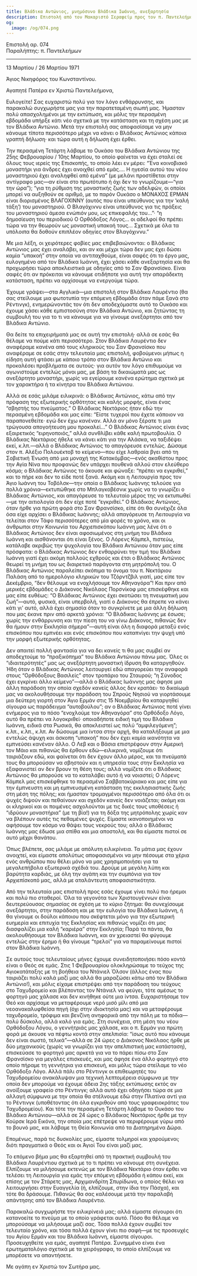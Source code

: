 ```yaml
---
title: Βλάδικα Αντώνιος, μνημόσυνο Βλάδικα Ιωάννη, ανεξαρτησία
description: Επιστολή από τον Μακαριστό Σεραφείμ προς τον π. Παντελεήμονα.
og:
  image: /og/074.png
---
```


<div style={{textAlign:'right', fontFamily:'monospace'}}>Επιστολή αρ. 074</div>
<div style={{textAlign:'left', fontFamily:'monospace'}}>Παραλήπτης: π. Παντελεήμων</div>

---

13 Μαρτίου / 26 Μαρτίου 1971

Άγιος Νικηφόρος του Κωνσταντίνου.

Αγαπητέ Πατέρα εν Χριστώ Παντελεήμονα,

Ευλογείτε! Σας ευχαριστώ πολύ για τον λόγο ενθάρρυνσης, και παρακαλώ συγχωρήστε μας για την παρατεταμένη σιωπή μας. Ήμασταν πολύ απασχολημένοι με την εκτύπωση, και μόλις την περασμένη εβδομάδα υπήρξε κάτι νέο σχετικά με την κατάσταση και τη σχέση μας με τον Βλάδικα Αντώνιο. Μετά την επιστολή σας αποφασίσαμε να μην κάνουμε τίποτα περισσότερο μέχρι να κάνει ο Βλάδικας Αντώνιος κάποια γραπτή δήλωση· και τώρα αυτή η δήλωση έχει έρθει.

Την περασμένη Τετάρτη λάβαμε το Ουκάσο του Βλάδικα Αντώνιου της 25ης Φεβρουαρίου / 10ης Μαρτίου, το οποίο φαίνεται να έχει σταλεί σε όλους τους ιερείς της Επισκοπής, το οποίο λέει εν μέρει: “Ένα κοινοβιακό μοναστήρι για άνδρες έχει ανοιχθεί από εμάς…. Η ηγεσία αυτού του νέου μοναστηριού έχει αναληφθεί από εμένα” (με μελάνι προστίθεται στην αντίγραφο μας—αν είναι στο πρωτότυπο ή όχι δεν το γνωρίζουμε—“για την ώρα”); “για τη ρύθμιση της μοναστικής ζωής των αδελφών, οι οποίοι μπορεί να αυξηθούν σε αριθμό, με το παρόν Ουκάσο ο ΜΟΝΑΧΟΣ ΕΡΜΑΝ είναι διορισμένος ΒΛΑΓΟΧΙΝΝΥ (αυτός που είναι υπεύθυνος για την ‘καλή τάξη’) του μοναστηριού. Ο Βλαγόχιννυ είναι υπεύθυνος για τις πράξεις του μοναστηριού άμεσα ενώπιόν μου, ως επικεφαλής του…”· “η δημοσίευση του περιοδικού Ο Ορθόδοξος Λόγος… οι αδελφοί θα πρέπει τώρα να την θεωρούν ως μοναστική υπακοή τους… Σχετικά με όλα τα υπόλοιπα θα δοθούν επιπλέον οδηγίες στον Βλαγόχιννυ.”

Με μια λέξη, οι χειρότερες φοβίες μας επιβεβαιώνονται: ο Βλάδικας Αντώνιος μας έχει αναλάβει, και αν και μέχρι τώρα δεν μας έχει δώσει καμία “υπακοή” στην οποία να αντιταχθούμε, είναι σαφές ότι το έργο μας, ευλογημένο από τον Βλάδικα Ιωάννη, έχει χάσει κάθε ανεξαρτησία και θα προχωρήσει τώρα αποκλειστικά με οδηγίες από το Σαν Φρανσίσκο. Είναι σαφές ότι αν πρόκειται να κάνουμε οτιδήποτε για αυτή την απαράδεκτη κατάσταση, πρέπει να αρχίσουμε να ενεργούμε τώρα.

Έχουμε γράψει—στα Αγγλικά—μια επιστολή στον Βλάδικα Λαυρέντιο (θα σας στείλουμε μια φωτοτυπία την επόμενη εβδομάδα όταν πάμε ξανά στο Ρέντινγκ), ενημερώνοντάς τον ότι δεν αποδεχόμαστε αυτό το Ουκάσο και έχουμε χάσει κάθε εμπιστοσύνη στον Βλάδικα Αντώνιο, και ζητώντας τη συμβουλή του για το τι να κάνουμε για να γίνουμε ανεξάρτητοι από τον Βλάδικα Αντώνιο.

Θα δείτε τα επιχειρήματά μας σε αυτή την επιστολή· αλλά σε εσάς θα θέλαμε να πούμε κάτι περισσότερο. Στον Βλάδικα Λαυρέντιο δεν αναφέραμε κανένα από τους κληρικούς του Σαν Φρανσίσκο που αναφέραμε σε εσάς στην τελευταία μας επιστολή, φοβούμενοι μήπως η είδηση αυτή φτάσει με κάποιο τρόπο στον Βλάδικα Αντώνιο και προκαλέσει προβλήματα σε αυτούς· για αυτόν τον λόγο επιθυμούμε να αγωνιστούμε εντελώς μόνοι μας, με βάση τα δικαιώματά μας ως ανεξάρτητο μοναστήρι, χωρίς να εγείρουμε κανένα ερώτημα σχετικά με τον χαρακτήρα ή τα κίνητρα του Βλάδικα Αντώνιου.

Αλλά σε εσάς μιλάμε ειλικρινά: ο Βλάδικας Αντώνιος, κάτω από την πρόφαση της εξωτερικής ορθότητας και καλής μορφής, είναι ένας “σβηστής του πνεύματος.” Ο Βλάδικας Νεκτάριος ήταν εδώ την περασμένη εβδομάδα και μας είπε: “Είστε τυχεροί που έχετε κάποιον να παραπονεθείτε· εγώ δεν έχω κανέναν. Αλλά αν μόνο ξέρατε τι μια τρώγουσα απογοήτευση μου προκαλεί…” Ο Βλάδικας Αντώνιος είναι ένας εξαιρετικός “ειρηνοποιός,” αλλά συνθλίβει κάθε καλή πρωτοβουλία. Ο Βλάδικας Νεκτάριος ήθελε να κάνει κάτι για την Αλάσκα, να ταξιδέψει εκεί, κ.λπ.—αλλά ο Βλάδικας Αντώνιος το απαγόρευσε εντελώς. Δώσαμε στον π. Αλέξιο Πολουέκτοβ το κείμενο—που είχε λαθραία βγει από τη Σοβιετική Ένωση από μια μοναχή της Κατακόμβας—ενός ακαθίστου προς την Αγία Νίνα που προφανώς δεν υπάρχει πουθενά αλλού στον ελεύθερο κόσμο; ο Βλάδικας Αντώνιος το άκουσε και φώναξε: “πρέπει να εγκριθεί,” και το πήρε και δεν το είδε ποτέ ξανά. Ακόμη και η Λειτουργία προς τον Άγιο Ιωάννη του Τοβόλσκ—την οποία ο Βλάδικας Ιωάννης τελούσε για πολλά χρόνια—εκτυπώθηκε στο Μπλαγκοβέσνικ χωρίς να το γνωρίζει ο Βλάδικας Αντώνιος, και απαγόρευσε το τελευταίο μέρος της να εκτυπωθεί—με την αιτιολογία ότι δεν είχε ποτέ “εγκριθεί.” Ο Βλάδικας Αντώνιος, όταν ήρθε για πρώτη φορά στο Σαν Φρανσίσκο, είπε ότι θα συνέχιζε όλα όσα είχε αρχίσει ο Βλάδικας Ιωάννης; αλλά απαγόρευσε τη Λειτουργία να τελείται στον Τάφο περισσότερες από μία φορές το χρόνο, και οι άνθρωποι στην Κοινωνία του Αρχιεπισκόπου Ιωάννη μας λένε ότι ο Βλάδικας Αντώνιος δεν είναι αφοσιωμένος στη μνήμη του Βλάδικα Ιωάννη και αισθάνονται ότι είναι ξένος. Ο Λόρενς Κάμπελ, πιστεύω, κατάλαβε ακριβώς την ψυχολογία του Βλάδικα Αντώνιου όταν μας είπε πρόσφατα: ο Βλάδικας Αντώνιος δεν ενθαρρύνει την τιμή του Βλάδικα Ιωάννη γιατί έχει ακόμη πολλούς εχθρούς και έτσι ο Βλάδικας Αντώνιος θεωρεί τη μνήμη του ως διαιρετικό παράγοντα στη μητρόπολή του. Ο Βλάδικας Αντώνιος παραλείπει σκόπιμα το όνομα του π. Νεκτάριου Παλάση από το ημερολόγιο κληρικών του Τζόρντζβιλ γιατί, μας είπε τον Δεκέμβριο, “δεν θέλουμε να ενοχλήσουμε τον Αθηναγόρα”! Και πριν από μερικές εβδομάδες ο Διάκονος Νικόλαος Πορσνίκοφ μας επισκέφθηκε και μας είπε ευθέως: “Ο Βλάδικας Αντώνιος έχει σκοτώσει τη πνευματική μου ζωή”—αυτό, φυσικά, είναι υπερβολή, γιατί ο Διάκονος θα έπρεπε να κάνει κάτι γι' αυτό, αλλά έχει σημασία όταν το συγκρίνετε με μια άλλη δήλωση που μας έκανε πριν από αρκετά χρόνια: “Ο Βλάδικας Ιωάννης με έσωσε; χωρίς την ενθάρρυνση και την πίεση του να γίνω Διάκονος, πιθανώς δεν θα ήμουν στην Εκκλησία σήμερα”—αυτή είναι όλη η διαφορά μεταξύ ενός επισκόπου που εμπνέει και ενός επισκόπου που καταπνίγει την ψυχή υπό την μορφή εξωτερικής ορθότητας.

Δεν απαιτεί πολλή φαντασία για να δει κανείς τι θα μας συμβεί αν αποδεχτούμε το “πραξικόπημα” του Βλάδικα Αντώνιου πάνω μας. Όλες οι “ιδιαιτερότητές” μας ως ανεξάρτητη μοναστική ίδρυση θα καταργηθούν. Ήδη όταν ο Βλάδικας Αντώνιος λειτουργεί εδώ απαγορεύει την αναφορά στους “Ορθόδοξους Βασιλείς” στον τροπάριο του Σταυρού; “η Σύνοδος έχει εγκρίνει άλλο κείμενο”—αλλά ο Βλάδικας Ιωάννης μας άφησε μια άλλη παράδοση την οποία σχεδόν κανείς άλλος δεν κρατάει· το δικαίωμά μας να ακολουθήσουμε την παράδοση του Σπρούς Νησιού να γιορτάσουμε μια δεύτερη γιορτή στον Άγιο Ερμάν στις 15 Νοεμβρίου θα καταργηθεί σίγουρα ως παράδειγμα “αυτοβούλου”; αν ο Βλάδικας Αντώνιος ποτέ γίνει ενήμερος για το πόσο “ενοχλούμε τον Αθηναγόρα” στο Ορθόδοξο Λόγο, αυτό θα πρέπει να λογοκριθεί· οποιαδήποτε ειδική τιμή του Βλάδικα Ιωάννη, ειδικά στα Ρωσικά, θα αποκλειστεί ως πολύ “αμφιλεγόμενη”; κ.λπ., κ.λπ., κ.λπ. Αν δώσουμε μια ίντσα στην αρχή, θα καταλήξουμε με μια εντελώς άψυχη και άσκοπη “υπακοή” που δεν έχει καμία ικανότητα να εμπνεύσει κανέναν άλλο. Ο Λεβ και ο Βάσια επιστρέφουν στην Αμερική τον Μάιο και πιθανώς θα έρθουν εδώ—ειλικρινά, νομίζουμε ότι ταιριάζουν εδώ, και φαίνεται ότι δεν έχουν άλλο μέρος, και τα πνεύματά τους θα μπορούσαν να σβηστούν και η υπηρεσία τους στην Εκκλησία να εξαφανιστεί αν δεν βρουν τη θέση τους; αλλά νομίζετε ότι ο Βλάδικας Αντώνιος θα μπορούσε να το καταλάβει αυτό ή να νοιαστεί; Ο Λόρενς Κάμπελ μας επισκέφθηκε το περασμένο Σαββατοκύριακο και μας είπε για την έμπνευστη και μη εμπνευσμένη κατάσταση της εκκλησιαστικής ζωής στη μέση της πόλης; και ήμασταν τρομαγμένοι περισσότερο από όλα ότι οι ψυχές διψούν και πεθαίνουν και σχεδόν κανείς δεν νοιάζεται; ακόμη και οι κληρικοί και οι ποιμένες ασχολούνται με τις δικές τους υποθέσεις ή “ιδρύουν μοναστήρια” (με τη βία!) για τη δόξα της μητρόπολης χωρίς καν να βλέπουν αυτές τις πεθαμένες ψυχές. Είμαστε ικανοποιημένοι να αφήσουμε τον κόσμο να θάψει τους νεκρούς του; αλλά ο Βλάδικας Ιωάννης μας έδωσε μια σπίθα και μια αποστολή, και θα είμαστε πιστοί σε αυτό μέχρι θανάτου.

Όπως βλέπετε, σας μιλάμε με απόλυτη ειλικρίνεια. Τα μάτια μας έχουν ανοιχτεί, και είμαστε απολύτως αποφασισμένοι να μην πέσουμε στα χέρια ενός ανθρώπου που θέλει μόνο να μας χρησιμοποιήσει για τα μεγαλεπήβολα εξωτερικά σχέδιά του. Δρούμε με μεγάλη λύπη και βαρύτητα καρδιάς, με όλη την αγάπη και την συμπόνια για τον Αρχιεπίσκοπό μας, αλλά με αταλάντευτη αποφασιστικότητα.

Από την τελευταία μας επιστολή προς εσάς έχουμε γίνει πολύ πιο ήρεμοι και πολύ πιο σταθεροί. Όλα τα γεγονότα των Χριστουγέννων είναι δευτερεύουσας σημασίας σε σχέση με το κύριο ζήτημα: θα συνεχίσουμε ανεξάρτητοι, στην παράδοση και με την ευλογία του Βλάδικα Ιωάννη, ή θα γίνουμε οι δούλοι κάποιου που σκέφτεται μόνο για την εξωτερική ευημερία και επιτυχία της Εκκλησίας και πιθανώς νομίζει ότι μας διασφαλίζει μια καλή “καριέρα” στην Εκκλησία; Παρά τα πάντα, θα ακολουθήσουμε τον Βλάδικα Ιωάννη, και αν χρειαστεί θα φύγουμε εντελώς στην έρημο ή θα γίνουμε “τρελοί” για να παραμείνουμε πιστοί στον Βλάδικα Ιωάννη.

Σε αυτούς τους τελευταίους μήνες έχουμε συνειδητοποιήσει πόσο κοντά είναι ο Θεός σε εμάς. Στις 1 Φεβρουαρίου ολοκληρώσαμε το τεύχος της Αγιοκατάταξης με τη βοήθεια του Ντάνιελ Όλσον (άλλος ένας που ταιριάζει πολύ καλά μαζί μας αλλά θα μαραζώσει κάτω από τον Βλάδικα Αντώνιο!), και μόλις είχαμε επιστρέψει από την παράδοση του τεύχους στο Ταχυδρομείο και βλέποντας τον Ντάνιελ να φεύγει, τότε αμέσως το φορτηγό μας χάλασε και δεν κινήθηκε ούτε μια ίντσα. Ευχαριστήσαμε τον Θεό και αρχίσαμε να μεταφέρουμε νερό μισό μίλι από μια νεοανακαλυφθείσα πηγή (όχι στην ιδιοκτησία μας) και να μεταφέρουμε ταχυδρομείο, τρόφιμα και βενζίνη ανηφορικά από την πόλη με τα πόδια—πολύ δύσκολο, αλλά καλό για εμάς. Στη συνέχεια, στη μέση του νέου Ορθόδοξου Λόγου, ο γεννήτριάς μας χάλασε, και ο π. Ερμάν για πρώτη φορά με άκουσε να πέφτω κοντά στην απελπισία: “ίσως αυτό που κάνουμε δεν είναι σωστό, τελικά”—αλλά σε 24 ώρες ο Διάκονος Νικόλαος ήρθε με δύο μηχανικούς (χωρίς να γνωρίζει για την απελπιστική μας κατάσταση), επισκεύασε το φορτηγό μας αρκετά για να το πάρει πίσω στο Σαν Φρανσίσκο για μεγάλες επισκευές, και μας άφησε ένα άλλο φορτηγό στο οποίο πήραμε τη γεννήτρια για επισκευή, και μόλις τώρα στείλαμε το νέο Ορθόδοξο Λόγο. Αλλά πάλι στο Ρέντινγκ οι επιθεωρητές του Ταχυδρομείου ανακάλυψαν μια τεχνική λεπτομέρεια σύμφωνα με την οποία δεν μπορούμε να έχουμε άδεια 2ης τάξης εκτύπωσης εκτός αν ανοίξουμε γραφείο στο Ρέντινγκ; αλλά αυτό έχει οδηγήσει τώρα σε μια αλλαγή σύμφωνα με την οποία θα στέλνουμε εδώ στην Πλατίνα αντί για το Ρέντινγκ (υποθέτοντας ότι όλα εγκριθούν από τους γραφειοκράτες του Ταχυδρομείου). Και τότε την περασμένη Τετάρτη λάβαμε το Ουκάσο του Βλάδικα Αντώνιου—αλλά σε 24 ώρες ο Βλάδικας Νεκτάριος ήρθε με την Κούρσκ Ιερά Εικόνα, την οποία μας επέτρεψε να περιφέρουμε γύρω από το βουνό μας, και λάβαμε τη Θεία Κοινωνία από τα Διατηρημένα Δώρα.

Επομένως, παρά τις δυσκολίες μας, είμαστε τολμηροί και χαρούμενοι; διότι πραγματικά ο Θεός και οι Άγιοί Του είναι μαζί μας.

Το επόμενο βήμα μας θα εξαρτηθεί από τη πρακτική συμβουλή του Βλάδικα Λαυρέντιου σχετικά με το τι πρέπει να κάνουμε στη συνέχεια. Ελπίζουμε να μιλήσουμε εκτενώς με τον Βλάδικα Νεκτάριο όταν έρθει να τελέσει τη Λειτουργία για εμάς την επόμενη εβδομάδα ή κάπου εκεί, και επίσης με τον Στάρετς μας, Αρχιμανδρίτη Σπυρίδωνα, ο οποίος θέλει να λειτουργήσει στην Ευαγγελία (ή, ελπίζουμε, στην ίδια την Πάσχα), και τότε θα δράσουμε. Πιθανώς θα σας καλέσουμε μετά την παραλαβή απάντησης από τον Βλάδικα Λαυρέντιο.

Παρακαλώ συγχωρήστε την ειλικρίνειά μας; αλλά είμαστε σίγουροι ότι κατανοείτε το πνεύμα με το οποίο γράφεται αυτό. Πόσο θα θέλαμε να μπορούσαμε να μιλήσουμε μαζί σας. Τόσα πολλά έχουν συμβεί τον τελευταίο χρόνο, και τόσα πολλά έχουν γίνει πιο σαφή—με τις προσευχές του Αγίου Ερμάν και του Βλάδικα Ιωάννη, είμαστε σίγουροι. Προσευχηθείτε για εμάς, αγαπητέ Πατέρα. Συνημμένο είναι ένα ερωτηματολόγιο σχετικά με τα χειρόγραφα, το οποίο ελπίζουμε να μπορέσετε να απαντήσετε.

Με αγάπη εν Χριστώ τον Σωτήρα μας.